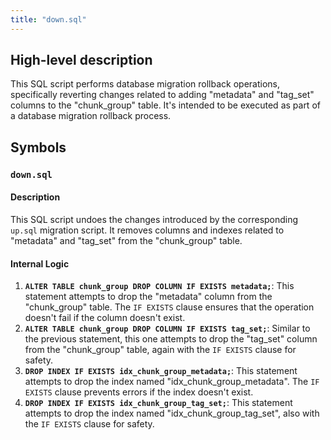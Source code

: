 ```yaml
---
title: "down.sql"
---
```


## High-level description
This SQL script performs database migration rollback operations, specifically reverting changes related to adding "metadata" and "tag_set" columns to the "chunk_group" table. It's intended to be executed as part of a database migration rollback process.

## Symbols

### `down.sql`
#### Description
This SQL script undoes the changes introduced by the corresponding `up.sql` migration script. It removes columns and indexes related to "metadata" and "tag_set" from the "chunk_group" table.

#### Internal Logic
1. **`ALTER TABLE chunk_group DROP COLUMN IF EXISTS metadata;`**: This statement attempts to drop the "metadata" column from the "chunk_group" table. The `IF EXISTS` clause ensures that the operation doesn't fail if the column doesn't exist.
2. **`ALTER TABLE chunk_group DROP COLUMN IF EXISTS tag_set;`**: Similar to the previous statement, this one attempts to drop the "tag_set" column from the "chunk_group" table, again with the `IF EXISTS` clause for safety.
3. **`DROP INDEX IF EXISTS idx_chunk_group_metadata;`**: This statement attempts to drop the index named "idx_chunk_group_metadata". The `IF EXISTS` clause prevents errors if the index doesn't exist.
4. **`DROP INDEX IF EXISTS idx_chunk_group_tag_set;`**: This statement attempts to drop the index named "idx_chunk_group_tag_set", also with the `IF EXISTS` clause for safety. 

